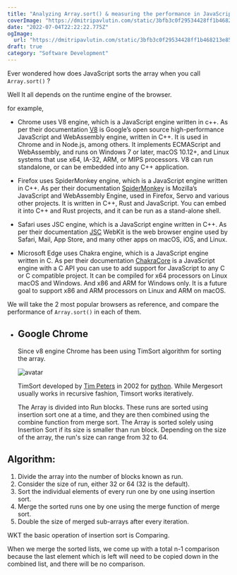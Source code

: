 ```yaml
---
title: "Analyzing Array.sort() & measuring the performance in JavaScript"
coverImage: "https://dmitripavlutin.com/static/3bfb3c0f29534428ff1b468213e85488/aaf91/cover-2.webp"
date: "2022-07-04T22:22:22.775Z"
ogImage:
  url: "https://dmitripavlutin.com/static/3bfb3c0f29534428ff1b468213e85488/aaf91/cover-2.webp"
draft: true
category: "Software Development"
---
```


Ever wondered how does JavaScript sorts the array when you call `Array.sort()` ?

Well It all depends on the runtime engine of the browser.

for example,

- Chrome uses V8 engine, which is a JavaScript engine written in c++. As per their documentation
  [V8](https://v8.dev) is Google’s open source high-performance JavaScript and WebAssembly engine, written in C++. It is used in Chrome and in Node.js, among others. It implements ECMAScript and WebAssembly, and runs on Windows 7 or later, macOS 10.12+, and Linux systems that use x64, IA-32, ARM, or MIPS processors. V8 can run standalone, or can be embedded into any C++ application.

- Firefox uses SpiderMonkey engine, which is a JavaScript engine written in C++. As per their documentation
  [SpiderMonkey](https://spidermonkey.dev) is Mozilla’s JavaScript and WebAssembly Engine, used in Firefox, Servo and various other projects. It is written in C++, Rust and JavaScript. You can embed it into C++ and Rust projects, and it can be run as a stand-alone shell.

- Safari uses JSC engine, which is a JavaScript engine written in C++. As per their documentation
  [JSC](https://webkit.org/) WebKit is the web browser engine used by Safari, Mail, App Store, and many other apps on macOS, iOS, and Linux.

- Microsoft Edge uses Chakra engine, which is a JavaScript engine written in C. As per their documentation
  [ChakraCore](https://github.com/chakra-core/ChakraCore) is a JavaScript engine with a C API you can use to add support for JavaScript to any C or C compatible project. It can be compiled for x64 processors on Linux macOS and Windows. And x86 and ARM for Windows only. It is a future goal to support x86 and ARM processors on Linux and ARM on macOS.

We will take the 2 most popular browsers as reference, and compare the performance of `Array.sort()` in each of them.

- ## Google Chrome

  Since v8 engine Chrome has been using TimSort algorithm for sorting the array.

  ![avatar](https://www.openbookproject.net/books/bpp4awd/_static/ch10/timpeters.jpg)

  TimSort developed by <u>Tim Peters</u> in 2002 for [python](https://github.com/python/cpython/blob/main/Objects/listsort.txt).
  While Mergesort usually works in recursive fashion, Timsort works iteratively.

  The Array is divided into Run blocks.
  These runs are sorted using insertion sort one at a time, and they are then combined using the combine function from merge sort.
  The Array is sorted solely using Insertion Sort if its size is smaller than run block.
  Depending on the size of the array, the run's size can range from 32 to 64.

## Algorithm:

1. Divide the array into the number of blocks known as run.
2. Consider the size of run, either 32 or 64 (32 is the default).<br/>
3. Sort the individual elements of every run one by one using insertion sort.
4. Merge the sorted runs one by one using the merge function of merge sort.
5. Double the size of merged sub-arrays after every iteration.

WKT the basic operation of insertion sort is Comparing.

When we merge the sorted lists, we come up with a total n-1
comparison because the last element which is left will need to be copied down in the combined list,
and there will be no comparison.
